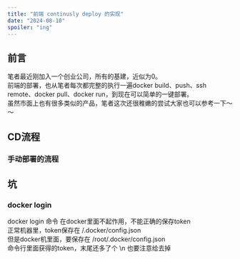 ```yaml
---
title: "前端 continusly deploy 的实现"
date: "2024-08-10"
spoiler: "ing"
---
```


## 前言
笔者最近刚加入一个创业公司，所有的基建，近似为0。  
前端的部署，也从笔者每次都完整的执行一遍docker build、push、ssh remote、docker pull、docker run，到现在可以简单的一键部署。  
虽然市面上也有很多类似的产品，笔者这次还很稚嫩的尝试大家也可以参考一下～～

## CD流程
### 手动部署的流程





## 坑

### docker login
docker login 命令 在docker里面不起作用，不能正确的保存token  
正常机器里，token保存在 /.docker/config.json  
但是docker机里面，要保存在 /root/.docker/config.json  
命令行里面获得的token，末尾还多了个 \n 也要注意给去掉   
